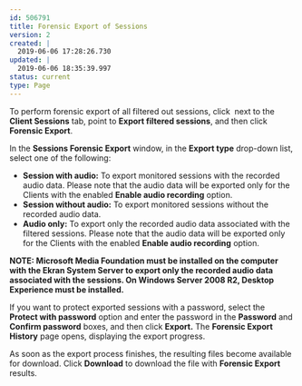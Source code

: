 ---
id: 506791
title: Forensic Export of Sessions
version: 2
created: |
  2019-06-06 17:28:26.730
updated: |
  2019-06-06 18:35:39.997
status: current
type: Page
---

To perform forensic export of all filtered out sessions, click  next to the **Client Sessions** tab, point to **Export filtered sessions**, and then click **Forensic Export**.

In the **Sessions Forensic Export** window, in the **Export type** drop-down list, select one of the following:

* **Session with audio:** To export monitored sessions with the recorded audio data. Please note that the audio data will be exported only for the Clients with the enabled **Enable audio recording** option.
* **Session without audio:** To export monitored sessions without the recorded audio data.
* **Audio only:** To export only the recorded audio data associated with the filtered sessions. Please note that the audio data will be exported only for the Clients with the enabled **Enable audio recording** option.

**NOTE: Microsoft Media Foundation must be installed on the computer with the Ekran System Server to export only the recorded audio data associated with the sessions. On Windows Server 2008 R2, Desktop Experience must be installed.**

If you want to protect exported sessions with a password, select the **Protect with password** option and enter the password in the **Password** and **Confirm password** boxes, and then click **Export.** The **Forensic Export History** page opens, displaying the export progress.

As soon as the export process finishes, the resulting files become available for download. Click **Download** to download the file with **Forensic Export** results.

